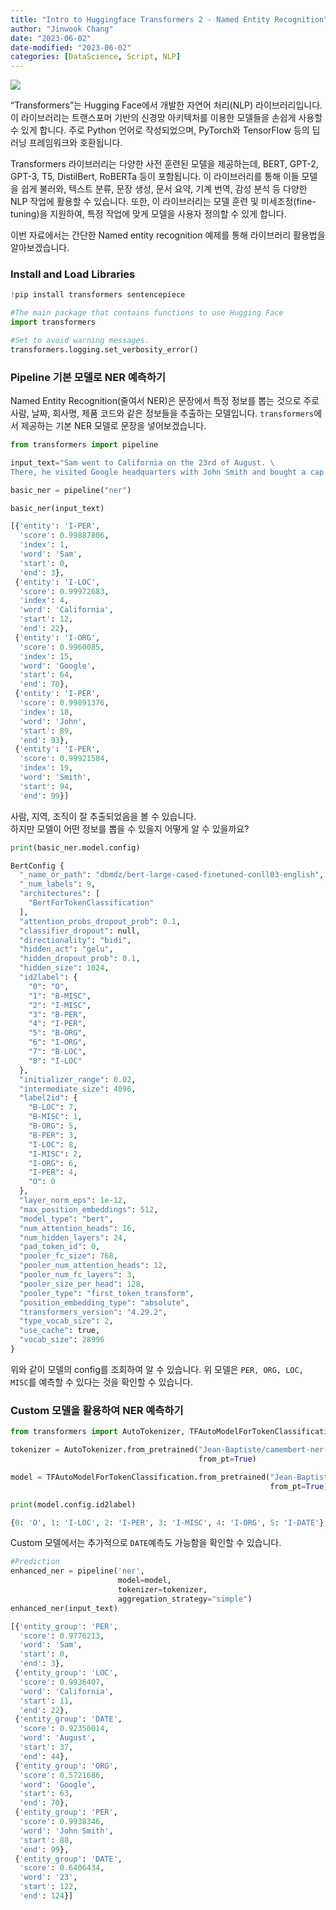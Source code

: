 ```yaml
---
title: "Intro to Huggingface Transformers 2 - Named Entity Recognition"
author: "Jinwook Chang"
date: "2023-06-02"
date-modified: "2023-06-02"
categories: [DataScience, Script, NLP]
---
```


![](hf-logo.png)

"Transformers"는 Hugging Face에서 개발한 자연어 처리(NLP) 라이브러리입니다. 이 라이브러리는 트랜스포머 기반의 신경망 아키텍처를 이용한 모델들을 손쉽게 사용할 수 있게 합니다. 주로 Python 언어로 작성되었으며, PyTorch와 TensorFlow 등의 딥러닝 프레임워크와 호환됩니다.

Transformers 라이브러리는 다양한 사전 훈련된 모델을 제공하는데, BERT, GPT-2, GPT-3, T5, DistilBert, RoBERTa 등이 포함됩니다. 이 라이브러리를 통해 이들 모델을 쉽게 불러와, 텍스트 분류, 문장 생성, 문서 요약, 기계 번역, 감성 분석 등 다양한 NLP 작업에 활용할 수 있습니다. 또한, 이 라이브러리는 모델 훈련 및 미세조정(fine-tuning)을 지원하여, 특정 작업에 맞게 모델을 사용자 정의할 수 있게 합니다.

이번 자료에서는 간단한 Named entity recognition 예제를 통해 라이브러리 활용법을 알아보겠습니다.

### Install and Load Libraries

```python
!pip install transformers sentencepiece
```

```python
#The main package that contains functions to use Hugging Face
import transformers

#Set to avoid warning messages.
transformers.logging.set_verbosity_error()
```


### Pipeline 기본 모델로 NER 예측하기

Named Entity Recognition(줄여서 NER)은 문장에서 특정 정보를 뽑는 것으로 주로 사람, 날짜, 회사명, 제품 코드와 같은 정보들을 추출하는 모델입니다.
`transformers`에서 제공하는 기본 NER 모델로 문장을 넣어보겠습니다.


```python
from transformers import pipeline

input_text="Sam went to California on the 23rd of August. \
There, he visited Google headquarters with John Smith and bought a cap for $23"

basic_ner = pipeline("ner")

basic_ner(input_text)
```

```python
[{'entity': 'I-PER',
  'score': 0.99887806,
  'index': 1,
  'word': 'Sam',
  'start': 0,
  'end': 3},
 {'entity': 'I-LOC',
  'score': 0.99972683,
  'index': 4,
  'word': 'California',
  'start': 12,
  'end': 22},
 {'entity': 'I-ORG',
  'score': 0.9960085,
  'index': 15,
  'word': 'Google',
  'start': 64,
  'end': 70},
 {'entity': 'I-PER',
  'score': 0.99891376,
  'index': 18,
  'word': 'John',
  'start': 89,
  'end': 93},
 {'entity': 'I-PER',
  'score': 0.99921584,
  'index': 19,
  'word': 'Smith',
  'start': 94,
  'end': 99}]
```

사람, 지역, 조직이 잘 추출되었음을 볼 수 있습니다. \
하지만 모델이 어떤 정보를 뽑을 수 있을지 어떻게 알 수 있을까요? \


```python
print(basic_ner.model.config)
```

```python
BertConfig {
  "_name_or_path": "dbmdz/bert-large-cased-finetuned-conll03-english",
  "_num_labels": 9,
  "architectures": [
    "BertForTokenClassification"
  ],
  "attention_probs_dropout_prob": 0.1,
  "classifier_dropout": null,
  "directionality": "bidi",
  "hidden_act": "gelu",
  "hidden_dropout_prob": 0.1,
  "hidden_size": 1024,
  "id2label": {
    "0": "O",
    "1": "B-MISC",
    "2": "I-MISC",
    "3": "B-PER",
    "4": "I-PER",
    "5": "B-ORG",
    "6": "I-ORG",
    "7": "B-LOC",
    "8": "I-LOC"
  },
  "initializer_range": 0.02,
  "intermediate_size": 4096,
  "label2id": {
    "B-LOC": 7,
    "B-MISC": 1,
    "B-ORG": 5,
    "B-PER": 3,
    "I-LOC": 8,
    "I-MISC": 2,
    "I-ORG": 6,
    "I-PER": 4,
    "O": 0
  },
  "layer_norm_eps": 1e-12,
  "max_position_embeddings": 512,
  "model_type": "bert",
  "num_attention_heads": 16,
  "num_hidden_layers": 24,
  "pad_token_id": 0,
  "pooler_fc_size": 768,
  "pooler_num_attention_heads": 12,
  "pooler_num_fc_layers": 3,
  "pooler_size_per_head": 128,
  "pooler_type": "first_token_transform",
  "position_embedding_type": "absolute",
  "transformers_version": "4.29.2",
  "type_vocab_size": 2,
  "use_cache": true,
  "vocab_size": 28996
}

```

위와 같이 모델의 config를 조회하여 알 수 있습니다. 위 모델은 `PER, ORG, LOC, MISC`를 예측할 수 있다는 것을 확인할 수 있습니다.


### Custom 모델을 활용하여 NER 예측하기

```python
from transformers import AutoTokenizer, TFAutoModelForTokenClassification

tokenizer = AutoTokenizer.from_pretrained("Jean-Baptiste/camembert-ner-with-dates",
                                          from_pt=True)

model = TFAutoModelForTokenClassification.from_pretrained("Jean-Baptiste/camembert-ner-with-dates",
                                                          from_pt=True)

print(model.config.id2label)
```

```python
{0: 'O', 1: 'I-LOC', 2: 'I-PER', 3: 'I-MISC', 4: 'I-ORG', 5: 'I-DATE'}
```
Custom 모델에서는 추가적으로 `DATE`예측도 가능함을 확인할 수 있습니다.


```python
#Prediction
enhanced_ner = pipeline('ner', 
                        model=model, 
                        tokenizer=tokenizer, 
                        aggregation_strategy="simple")
enhanced_ner(input_text)
```

```python
[{'entity_group': 'PER',
  'score': 0.9776213,
  'word': 'Sam',
  'start': 0,
  'end': 3},
 {'entity_group': 'LOC',
  'score': 0.9936407,
  'word': 'California',
  'start': 11,
  'end': 22},
 {'entity_group': 'DATE',
  'score': 0.92356014,
  'word': 'August',
  'start': 37,
  'end': 44},
 {'entity_group': 'ORG',
  'score': 0.5721686,
  'word': 'Google',
  'start': 63,
  'end': 70},
 {'entity_group': 'PER',
  'score': 0.9938346,
  'word': 'John Smith',
  'start': 88,
  'end': 99},
 {'entity_group': 'DATE',
  'score': 0.6406434,
  'word': '23',
  'start': 122,
  'end': 124}]
```